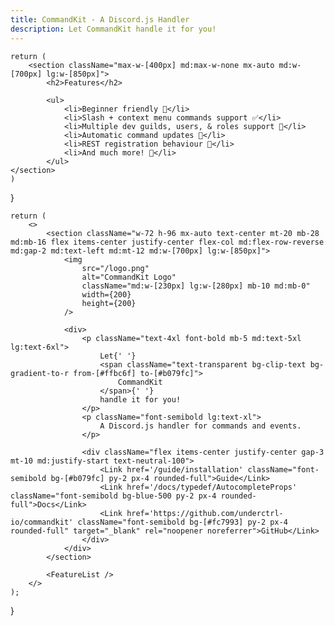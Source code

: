 ```yaml
---
title: CommandKit - A Discord.js Handler
description: Let CommandKit handle it for you!
---
```



    return (
        <section className="max-w-[400px] md:max-w-none mx-auto md:w-[700px] lg:w-[850px]">
            <h2>Features</h2>

            <ul>
                <li>Beginner friendly 🚀</li>
                <li>Slash + context menu commands support ✅</li>
                <li>Multiple dev guilds, users, & roles support 🤝</li>
                <li>Automatic command updates 🤖</li>
                <li>REST registration behaviour 📍</li>
                <li>And much more! 🧪</li>
            </ul>
    </section>
    )

}

    return (
        <>
            <section className="w-72 h-96 mx-auto text-center mt-20 mb-28 md:mb-16 flex items-center justify-center flex-col md:flex-row-reverse md:gap-2 md:text-left md:mt-12 md:w-[700px] lg:w-[850px]">
                <img
                    src="/logo.png"
                    alt="CommandKit Logo"
                    className="md:w-[230px] lg:w-[280px] mb-10 md:mb-0"
                    width={200}
                    height={200}
                />

                <div>
                    <p className="text-4xl font-bold mb-5 md:text-5xl lg:text-6xl">
                        Let{' '}
                        <span className="text-transparent bg-clip-text bg-gradient-to-r from-[#ffbc6f] to-[#b079fc]">
                            CommandKit
                        </span>{' '}
                        handle it for you!
                    </p>
                    <p className="font-semibold lg:text-xl">
                        A Discord.js handler for commands and events.
                    </p>

                    <div className="flex items-center justify-center gap-3 mt-10 md:justify-start text-neutral-100">
                        <Link href='/guide/installation' className="font-semibold bg-[#b079fc] py-2 px-4 rounded-full">Guide</Link>
                        <Link href='/docs/typedef/AutocompleteProps' className="font-semibold bg-blue-500 py-2 px-4 rounded-full">Docs</Link>
                        <Link href='https://github.com/underctrl-io/commandkit' className="font-semibold bg-[#fc7993] py-2 px-4 rounded-full" target="_blank" rel="noopener noreferrer">GitHub</Link>
                    </div>
                </div>
            </section>

            <FeatureList />
        </>
    );

}
